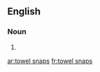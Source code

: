 ==English==

===Noun===
{{head|en|plural}}

# {{plural of|towel snap|lang=en|nocat=1}}

[[ar:towel snaps]]
[[fr:towel snaps]]